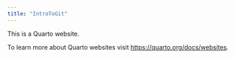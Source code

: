 ```yaml
---
title: "IntroToGit"
---
```


This is a Quarto website.

To learn more about Quarto websites visit <https://quarto.org/docs/websites>.
